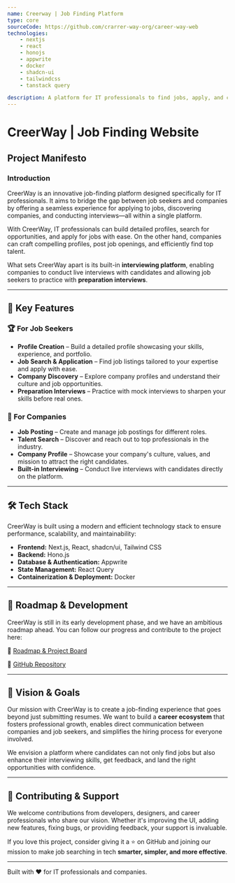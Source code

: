 ```yaml
---
name: Creerway | Job Finding Platform
type: core
sourceCode: https://github.com/crarrer-way-org/career-way-web
technologies:
    - nextjs
    - react
    - honojs
    - appwrite
    - docker
    - shadcn-ui
    - tailwindcss
    - tanstack query

description: A platform for IT professionals to find jobs, apply, and conduct interviews via online calls. It has two parts, one for job seekers to browse and apply, and another for companies to post jobs, manage profiles, and more.
---
```


# CreerWay | Job Finding Website

## Project Manifesto

### Introduction

CreerWay is an innovative job-finding platform designed specifically for IT professionals. It aims to bridge the gap between job seekers and companies by offering a seamless experience for applying to jobs, discovering companies, and conducting interviews—all within a single platform.

With CreerWay, IT professionals can build detailed profiles, search for opportunities, and apply for jobs with ease. On the other hand, companies can craft compelling profiles, post job openings, and efficiently find top talent.

What sets CreerWay apart is its built-in **interviewing platform**, enabling companies to conduct live interviews with candidates and allowing job seekers to practice with **preparation interviews**.

---

## 🌟 Key Features

### 🏆 For Job Seekers

- **Profile Creation** – Build a detailed profile showcasing your skills, experience, and portfolio.
- **Job Search & Application** – Find job listings tailored to your expertise and apply with ease.
- **Company Discovery** – Explore company profiles and understand their culture and job opportunities.
- **Preparation Interviews** – Practice with mock interviews to sharpen your skills before real ones.

### 🏢 For Companies

- **Job Posting** – Create and manage job postings for different roles.
- **Talent Search** – Discover and reach out to top professionals in the industry.
- **Company Profile** – Showcase your company's culture, values, and mission to attract the right candidates.
- **Built-in Interviewing** – Conduct live interviews with candidates directly on the platform.

---

## 🛠 Tech Stack

CreerWay is built using a modern and efficient technology stack to ensure performance, scalability, and maintainability:

- **Frontend:** Next.js, React, shadcn/ui, Tailwind CSS
- **Backend:** Hono.js
- **Database & Authentication:** Appwrite
- **State Management:** React Query
- **Containerization & Deployment:** Docker

---

## 🚀 Roadmap & Development

CreerWay is still in its early development phase, and we have an ambitious roadmap ahead. You can follow our progress and contribute to the project here:

🔗 [Roadmap & Project Board](https://github.com/orgs/crarrer-way-org/projects/1/views/1)

🔗 [GitHub Repository](https://github.com/crarrer-way-org/career-way-web)

---

## 🎯 Vision & Goals

Our mission with CreerWay is to create a job-finding experience that goes beyond just submitting resumes. We want to build a **career ecosystem** that fosters professional growth, enables direct communication between companies and job seekers, and simplifies the hiring process for everyone involved.

We envision a platform where candidates can not only find jobs but also enhance their interviewing skills, get feedback, and land the right opportunities with confidence.

---

## 🤝 Contributing & Support

We welcome contributions from developers, designers, and career professionals who share our vision. Whether it's improving the UI, adding new features, fixing bugs, or providing feedback, your support is invaluable.

If you love this project, consider giving it a ⭐ on GitHub and joining our mission to make job searching in tech **smarter, simpler, and more effective**.

---

Built with ❤️ for IT professionals and companies.
